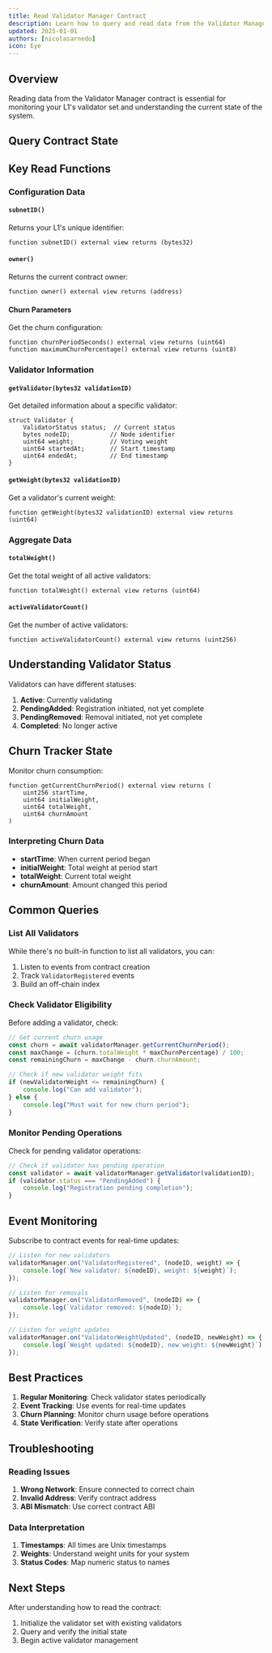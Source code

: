 ```yaml
---
title: Read Validator Manager Contract
description: Learn how to query and read data from the Validator Manager
updated: 2025-01-01
authors: [nicolasarnedo]
icon: Eye
---
```




## Overview

Reading data from the Validator Manager contract is essential for monitoring your L1's validator set and understanding the current state of the system.

## Query Contract State



<ToolboxMdxWrapper walletMode="l1">
    <ReadContract />
</ToolboxMdxWrapper>

## Key Read Functions

### Configuration Data

#### `subnetID()`
Returns your L1's unique identifier:
```solidity
function subnetID() external view returns (bytes32)
```

#### `owner()`
Returns the current contract owner:
```solidity
function owner() external view returns (address)
```

#### Churn Parameters
Get the churn configuration:
```solidity
function churnPeriodSeconds() external view returns (uint64)
function maximumChurnPercentage() external view returns (uint8)
```

### Validator Information

#### `getValidator(bytes32 validationID)`
Get detailed information about a specific validator:
```solidity
struct Validator {
    ValidatorStatus status;  // Current status
    bytes nodeID;           // Node identifier
    uint64 weight;          // Voting weight
    uint64 startedAt;       // Start timestamp
    uint64 endedAt;         // End timestamp
}
```

#### `getWeight(bytes32 validationID)`
Get a validator's current weight:
```solidity
function getWeight(bytes32 validationID) external view returns (uint64)
```

### Aggregate Data

#### `totalWeight()`
Get the total weight of all active validators:
```solidity
function totalWeight() external view returns (uint64)
```

#### `activeValidatorCount()`
Get the number of active validators:
```solidity
function activeValidatorCount() external view returns (uint256)
```

## Understanding Validator Status

Validators can have different statuses:

1. **Active**: Currently validating
2. **PendingAdded**: Registration initiated, not yet complete
3. **PendingRemoved**: Removal initiated, not yet complete
4. **Completed**: No longer active

## Churn Tracker State

Monitor churn consumption:

```solidity
function getCurrentChurnPeriod() external view returns (
    uint256 startTime,
    uint64 initialWeight,
    uint64 totalWeight,
    uint64 churnAmount
)
```

### Interpreting Churn Data

- **startTime**: When current period began
- **initialWeight**: Total weight at period start
- **totalWeight**: Current total weight
- **churnAmount**: Amount changed this period

## Common Queries

### List All Validators
While there's no built-in function to list all validators, you can:
1. Listen to events from contract creation
2. Track `ValidatorRegistered` events
3. Build an off-chain index

### Check Validator Eligibility
Before adding a validator, check:
```javascript
// Get current churn usage
const churn = await validatorManager.getCurrentChurnPeriod();
const maxChange = (churn.totalWeight * maxChurnPercentage) / 100;
const remainingChurn = maxChange - churn.churnAmount;

// Check if new validator weight fits
if (newValidatorWeight <= remainingChurn) {
    console.log("Can add validator");
} else {
    console.log("Must wait for new churn period");
}
```

### Monitor Pending Operations
Check for pending validator operations:
```javascript
// Check if validator has pending operation
const validator = await validatorManager.getValidator(validationID);
if (validator.status === "PendingAdded") {
    console.log("Registration pending completion");
}
```

## Event Monitoring

Subscribe to contract events for real-time updates:

```javascript
// Listen for new validators
validatorManager.on("ValidatorRegistered", (nodeID, weight) => {
    console.log(`New validator: ${nodeID}, weight: ${weight}`);
});

// Listen for removals
validatorManager.on("ValidatorRemoved", (nodeID) => {
    console.log(`Validator removed: ${nodeID}`);
});

// Listen for weight updates
validatorManager.on("ValidatorWeightUpdated", (nodeID, newWeight) => {
    console.log(`Weight updated: ${nodeID}, new weight: ${newWeight}`);
});
```

## Best Practices

1. **Regular Monitoring**: Check validator states periodically
2. **Event Tracking**: Use events for real-time updates
3. **Churn Planning**: Monitor churn usage before operations
4. **State Verification**: Verify state after operations

## Troubleshooting

### Reading Issues

1. **Wrong Network**: Ensure connected to correct chain
2. **Invalid Address**: Verify contract address
3. **ABI Mismatch**: Use correct contract ABI

### Data Interpretation

1. **Timestamps**: All times are Unix timestamps
2. **Weights**: Understand weight units for your system
3. **Status Codes**: Map numeric status to names

## Next Steps

After understanding how to read the contract:
1. Initialize the validator set with existing validators
2. Query and verify the initial state
3. Begin active validator management